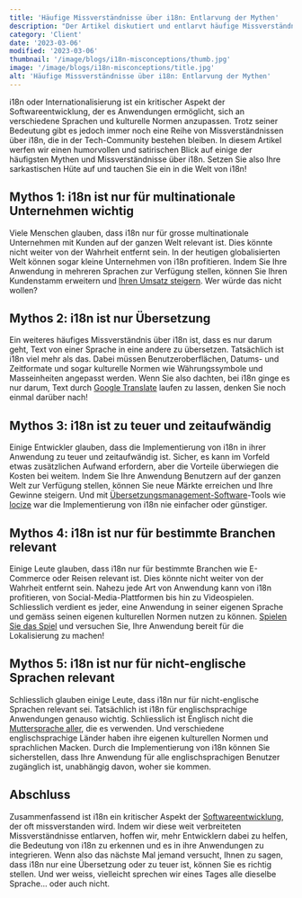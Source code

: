 ```yaml
---
title: 'Häufige Missverständnisse über i18n: Entlarvung der Mythen'
description: "Der Artikel diskutiert und entlarvt häufige Missverständnisse über i18n (Internationalisierung) in einem humorvollen und satirischen Ton."
category: 'Client'
date: '2023-03-06'
modified: '2023-03-06'
thumbnail: '/image/blogs/i18n-misconceptions/thumb.jpg'
image: '/image/blogs/i18n-misconceptions/title.jpg'
alt: 'Häufige Missverständnisse über i18n: Entlarvung der Mythen'
---
```


i18n oder Internationalisierung ist ein kritischer Aspekt der Softwareentwicklung, der es Anwendungen ermöglicht, sich an verschiedene Sprachen und kulturelle Normen anzupassen. Trotz seiner Bedeutung gibt es jedoch immer noch eine Reihe von Missverständnissen über i18n, die in der Tech-Community bestehen bleiben. In diesem Artikel werfen wir einen humorvollen und satirischen Blick auf einige der häufigsten Mythen und Missverständnisse über i18n. Setzen Sie also Ihre sarkastischen Hüte auf und tauchen Sie ein in die Welt von i18n!


## Mythos 1: i18n ist nur für multinationale Unternehmen wichtig

Viele Menschen glauben, dass i18n nur für grosse multinationale Unternehmen mit Kunden auf der ganzen Welt relevant ist. Dies könnte nicht weiter von der Wahrheit entfernt sein. In der heutigen globalisierten Welt können sogar kleine Unternehmen von i18n profitieren. Indem Sie Ihre Anwendung in mehreren Sprachen zur Verfügung stellen, können Sie Ihren Kundenstamm erweitern und [Ihren Umsatz steigern](../grow-online-business). Wer würde das nicht wollen?

## Mythos 2: i18n ist nur Übersetzung

Ein weiteres häufiges Missverständnis über i18n ist, dass es nur darum geht, Text von einer Sprache in eine andere zu übersetzen. Tatsächlich ist i18n viel mehr als das. Dabei müssen Benutzeroberflächen, Datums- und Zeitformate und sogar kulturelle Normen wie Währungssymbole und Masseinheiten angepasst werden. Wenn Sie also dachten, bei i18n ginge es nur darum, Text durch [Google Translate](https://locize.com/blog/google-translate-accuracy/) laufen zu lassen, denken Sie noch einmal darüber nach!

## Mythos 3: i18n ist zu teuer und zeitaufwändig

Einige Entwickler glauben, dass die Implementierung von i18n in ihrer Anwendung zu teuer und zeitaufwändig ist. Sicher, es kann im Vorfeld etwas zusätzlichen Aufwand erfordern, aber die Vorteile überwiegen die Kosten bei weitem. Indem Sie Ihre Anwendung Benutzern auf der ganzen Welt zur Verfügung stellen, können Sie neue Märkte erreichen und Ihre Gewinne steigern. Und mit [Übersetzungsmanagement-Software](../i18n-l10n-t9n-tms/)-Tools wie [locize](https://locize.com) war die Implementierung von i18n nie einfacher oder günstiger.

## Mythos 4: i18n ist nur für bestimmte Branchen relevant

Einige Leute glauben, dass i18n nur für bestimmte Branchen wie E-Commerce oder Reisen relevant ist. Dies könnte nicht weiter von der Wahrheit entfernt sein. Nahezu jede Art von Anwendung kann von i18n profitieren, von Social-Media-Plattformen bis hin zu Videospielen. Schliesslich verdient es jeder, eine Anwendung in seiner eigenen Sprache und gemäss seinen eigenen kulturellen Normen nutzen zu können. [Spielen Sie das Spiel](https://locize.com/blog/ist-ihre-software-bereit-fur-die-lokalisierung/) und versuchen Sie, Ihre Anwendung bereit für die Lokalisierung zu machen!

## Mythos 5: i18n ist nur für nicht-englische Sprachen relevant

Schliesslich glauben einige Leute, dass i18n nur für nicht-englische Sprachen relevant sei. Tatsächlich ist i18n für englischsprachige Anwendungen genauso wichtig. Schliesslich ist Englisch nicht die [Muttersprache aller](../grow-online-business), die es verwenden. Und verschiedene englischsprachige Länder haben ihre eigenen kulturellen Normen und sprachlichen Macken. Durch die Implementierung von i18n können Sie sicherstellen, dass Ihre Anwendung für alle englischsprachigen Benutzer zugänglich ist, unabhängig davon, woher sie kommen.

## Abschluss

Zusammenfassend ist i18n ein kritischer Aspekt der [Softwareentwicklung](https://locize.com/blog/what-is-software-localization/), der oft missverstanden wird. Indem wir diese weit verbreiteten Missverständnisse entlarven, hoffen wir, mehr Entwicklern dabei zu helfen, die Bedeutung von i18n zu erkennen und es in ihre Anwendungen zu integrieren. Wenn also das nächste Mal jemand versucht, Ihnen zu sagen, dass i18n nur eine Übersetzung oder zu teuer ist, können Sie es richtig stellen. Und wer weiss, vielleicht sprechen wir eines Tages alle dieselbe Sprache... oder auch nicht.

